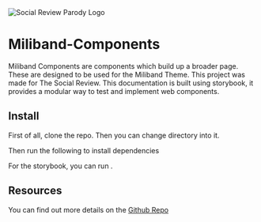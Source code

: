 

<Meta title="Introduction" />

<img alt="Social Review Parody Logo" src={Cover} />

<div style={{width: '500px'}}>

# Miliband-Components

Miliband Components are components which build up a broader page. These are designed to be used for the Miliband Theme. This project was made for <Link href="https://www.thesocialreview.co.uk/">The Social Review</Link>. This documentation is built using storybook, it provides a modular way to test and implement web components.

## Install
First of all, clone the <Link href="https://github.com/JacobWeinbren/miliband-components">repo</Link>. Then you can change directory into it.

Then run the following to install dependencies
<ClipboardCode code="yarn && yarn run build"/>

For the storybook, you can run 
<ClipboardCode code="yarn run storybook"/>.

## Resources

You can find out more details on the [Github Repo](https://github.com/JacobWeinbren/miliband-components)
</div>
